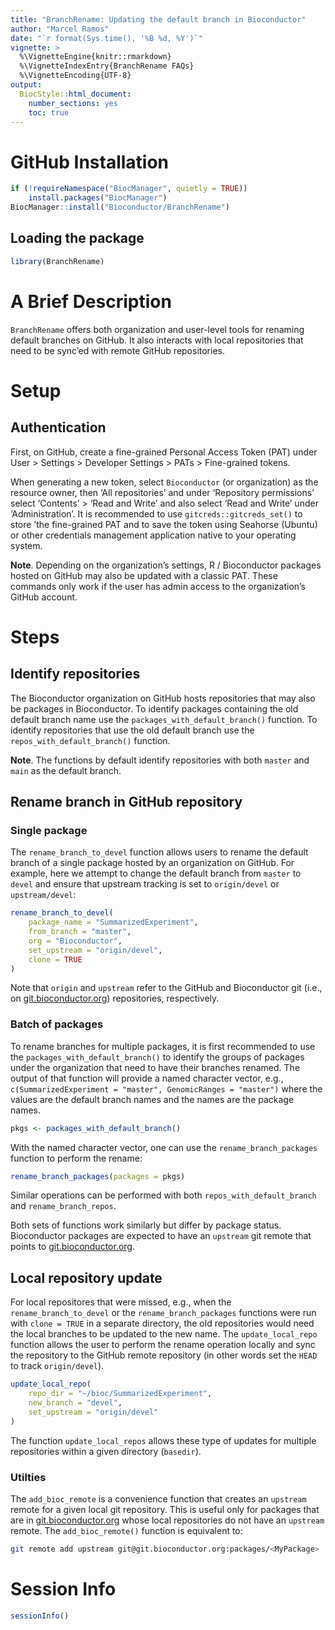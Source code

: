 ```yaml
---
title: "BranchRename: Updating the default branch in Bioconductor"
author: "Marcel Ramos"
date: "`r format(Sys.time(), '%B %d, %Y')`"
vignette: >
  %\VignetteEngine{knitr::rmarkdown}
  %\VignetteIndexEntry{BranchRename FAQs}
  %\VignetteEncoding{UTF-8}
output:
  BiocStyle::html_document:
    number_sections: yes
    toc: true
---
```


# GitHub Installation

```r
if (!requireNamespace("BiocManager", quietly = TRUE))
    install.packages("BiocManager")
BiocManager::install("Bioconductor/BranchRename")
```

## Loading the package

```r
library(BranchRename)
```

# A Brief Description

`BranchRename` offers both organization and user-level tools for renaming
default branches on GitHub. It also interacts with local repositories that
need to be sync'ed with remote GitHub repositories.

# Setup

## Authentication

First, on GitHub, create a fine-grained Personal Access Token (PAT) under User
\> Settings \> Developer Settings \> PATs \> Fine-grained tokens.

When generating a new token, select `Bioconductor` (or organization) as the
resource owner, then 'All repositories' and under 'Repository permissions'
select 'Contents' \> 'Read and Write' and also select 'Read and Write' under
'Administration'. It is recommended to use `gitcreds::gitcreds_set()` to store
'the fine-grained PAT and to save the token using Seahorse (Ubuntu) or other
credentials management application native to your operating system.

**Note**. Depending on the organization's settings, R / Bioconductor packages
hosted on GitHub may also be updated with a classic PAT. These commands only
work if the user has admin access to the organization's GitHub account.

# Steps

## Identify repositories

The Bioconductor organization on GitHub hosts repositories that may also be
packages in Bioconductor. To identify packages containing the old default branch
name use the `packages_with_default_branch()` function. To identify repositories
that use the old default branch use the `repos_with_default_branch()` function.

**Note**. The functions by default identify repositories with both `master` and
`main` as the default branch.

## Rename branch in GitHub repository

### Single package

The `rename_branch_to_devel` function allows users to rename the default branch
of a single package hosted by an organization on GitHub. For example, here we 
attempt to change the default branch from `master` to `devel` and ensure that
upstream tracking is set to `origin/devel` or `upstream/devel`:

```r
rename_branch_to_devel(
    package_name = "SummarizedExperiment",
    from_branch = "master",
    org = "Bioconductor",
    set_upstream = "origin/devel",
    clone = TRUE
)
```

Note that `origin` and `upstream` refer to the GitHub and Bioconductor git
(i.e., on [git.bioconductor.org][1]) repositories, respectively.

### Batch of packages

To rename branches for multiple packages, it is first recommended to use the
`packages_with_default_branch()` to identify the groups of packages under
the organization that need to have their branches renamed. The output of that
function will provide a named character vector, e.g., `c(SummarizedExperiment =
"master", GenomicRanges = "master")` where the values are the default branch
names and the names are the package names.

```r
pkgs <- packages_with_default_branch()
```

With the named character vector, one can use the `rename_branch_packages`
function to perform the rename:

```r
rename_branch_packages(packages = pkgs)
```

Similar operations can be performed with both `repos_with_default_branch` and
`rename_branch_repos`.

Both sets of functions work similarly but differ by package status. Bioconductor
packages are expected to have an `upstream` git remote that points to
[git.bioconductor.org][1].

## Local repository update

For local repositores that were missed, e.g., when the `rename_branch_to_devel`
or the `rename_branch_packages` functions were run with `clone = TRUE` in a
separate directory, the old repositories would need the local branches to be
updated to the new name. The `update_local_repo` function allows the user
to perform the rename operation locally and sync the repository to the
GitHub remote repository (in other words set the `HEAD` to track
`origin/devel`).

```r
update_local_repo(
    repo_dir = "~/bioc/SummarizedExperiment",
    new_branch = "devel",
    set_upstream = "origin/devel"
)
```

The function `update_local_repos` allows these type of updates for multiple
repositories within a given directory (`basedir`).

### Utilties

The `add_bioc_remote` is a convenience function that creates an `upstream`
remote for a given local git repository. This is useful only for packages
that are in [git.bioconductor.org][1] whose local repositories do not have
an `upstream` remote. The `add_bioc_remote()` function is equivalent to:

```sh
git remote add upstream git@git.bioconductor.org:packages/<MyPackage>
```

[1]: https://git.bioconductor.org/

# Session Info

```r
sessionInfo()
```